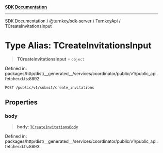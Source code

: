 [**SDK Documentation**](../../../../../README.mdx)

***

[SDK Documentation](../../../../../packages.mdx) / [@turnkey/sdk-server](../../../README.mdx) / [TurnkeyApi](../README.mdx) / TCreateInvitationsInput

# Type Alias: TCreateInvitationsInput

> **TCreateInvitationsInput** = `object`

Defined in: packages/http/dist/\_\_generated\_\_/services/coordinator/public/v1/public\_api.fetcher.d.ts:8692

`POST /public/v1/submit/create_invitations`

## Properties

### body

> **body**: [`TCreateInvitationsBody`](TCreateInvitationsBody.mdx)

Defined in: packages/http/dist/\_\_generated\_\_/services/coordinator/public/v1/public\_api.fetcher.d.ts:8693
